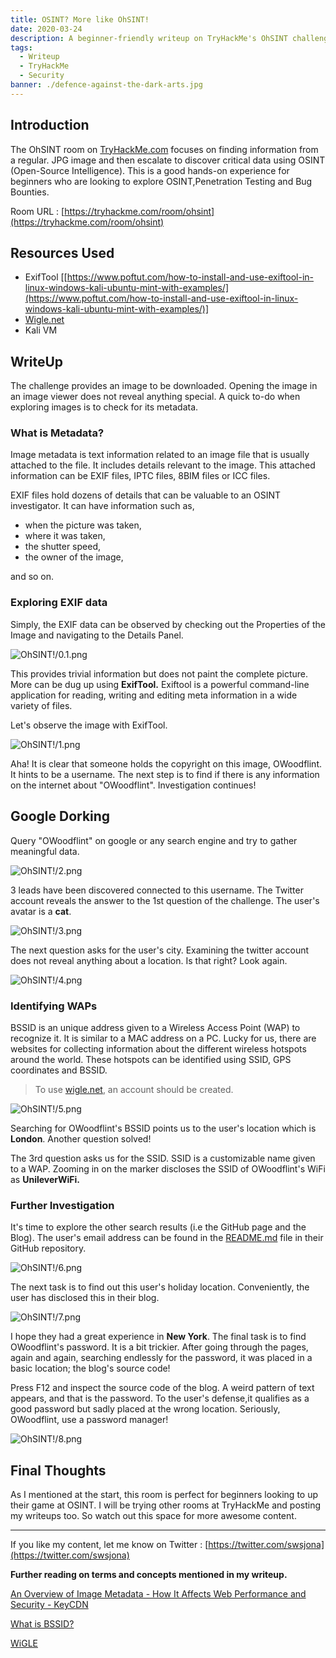 ```yaml
---
title: OSINT? More like OhSINT! 
date: 2020-03-24
description: A beginner-friendly writeup on TryHackMe's OhSINT challenge. 
tags:
  - Writeup
  - TryHackMe
  - Security
banner: ./defence-against-the-dark-arts.jpg
---
```


## Introduction

The OhSINT room on [TryHackMe.com](http://tryhackme.com) focuses on finding information from a regular. JPG image and then escalate to discover critical data using OSINT (Open-Source Intelligence). This is a good hands-on experience for beginners who are looking to explore OSINT,Penetration Testing and Bug Bounties. 

Room URL : [https://tryhackme.com/room/ohsint](https://tryhackme.com/room/ohsint)

## Resources Used

- ExifTool [[https://www.poftut.com/how-to-install-and-use-exiftool-in-linux-windows-kali-ubuntu-mint-with-examples/](https://www.poftut.com/how-to-install-and-use-exiftool-in-linux-windows-kali-ubuntu-mint-with-examples/)]
- [Wigle.net](http://wigle.net/)
- Kali VM

## WriteUp

The challenge provides an image to be downloaded. Opening the image in an image viewer does not reveal anything special. A quick to-do when exploring images is to check for its metadata. 

### What is Metadata?

Image metadata is text information related to an image file that is usually attached to the file. It includes details relevant to the image. This attached information can be EXIF files, IPTC files, 8BIM files or ICC files. 

EXIF files hold dozens of details that can be valuable to an OSINT investigator. It can have information such as,

- when the picture was taken,
- where it was taken,
- the shutter speed,
- the owner of the image,

and so on. 

### Exploring EXIF data

Simply, the EXIF data can be observed by checking out the Properties of the Image and navigating to the Details Panel.

![OhSINT!/0.1.png](./0.1.png)

This provides trivial information but does not paint the complete picture. More can be dug up using **ExifTool.** Exiftool is a powerful command-line application for reading, writing and editing meta information in a wide variety of files.

Let's observe the image with ExifTool. 

![OhSINT!/1.png](./1.png)

Aha! It is clear that someone holds the copyright on this image, OWoodflint. It hints to be a username. The next step is to find if there is any information on the internet about "OWoodflint". Investigation continues! 

## Google Dorking

Query "OWoodflint" on google or any search engine and try to gather meaningful data. 

![OhSINT!/2.png](./2.png)

3 leads have been discovered connected to this username. The Twitter account reveals the answer to the 1st question of the challenge. The user's avatar is a **cat**.

![OhSINT!/3.png](./3.png)

The next question asks for the user's city. Examining the twitter account does not reveal anything about a location. Is that right? Look again. 

![OhSINT!/4.png](./4.png)

### Identifying WAPs

BSSID is an unique address given to a Wireless Access Point (WAP) to recognize it. It is similar to a MAC address on a PC. Lucky for us, there are websites for collecting information about the different wireless hotspots around the world. These hotspots can be identified using SSID, GPS coordinates and BSSID. 

> To use [wigle.net](http://wigle.net), an account should be created.

![OhSINT!/5.png](./5.png)

Searching for OWoodflint's BSSID points us to the user's location which is **London**. Another question solved!

The 3rd question asks us for the SSID. SSID is a customizable name given to a WAP. Zooming in on the marker discloses the SSID of OWoodflint's WiFi as **UnileverWiFi.** 

### Further Investigation

It's time to explore the other search results (i.e the GitHub page and the Blog). The user's email address can be found in the [README.md](http://readme.md) file in their GitHub repository.

![OhSINT!/6.png](./6.png)

The next task is to find out this user's holiday location. Conveniently, the user has disclosed this in their blog. 

![OhSINT!/7.png](./7.png)

I hope they had a great experience in **New York**. The final task is to find OWoodflint's password. It is a bit trickier. After going through the pages, again and again, searching endlessly for the password, it was placed in a basic location; the blog's source code! 

Press F12 and inspect the source code of the blog. A weird pattern of text appears, and that is the password. To the user's defense,it qualifies as a good password but sadly placed at the wrong location. Seriously, OWoodflint, use a password manager!

 

![OhSINT!/8.png](./8.png)

## Final Thoughts

As I mentioned at the start, this room is perfect for beginners looking to up their game at OSINT. I will be trying other rooms at TryHackMe and posting my writeups too. So watch out this space for more awesome content. 

---

If you like my content, let me know on Twitter : [https://twitter.com/swsjona](https://twitter.com/swsjona)

**Further reading on terms and concepts mentioned in my writeup.** 

[An Overview of Image Metadata - How It Affects Web Performance and Security - KeyCDN](https://www.keycdn.com/blog/image-metadata)

[What is BSSID?](https://www.speedcheck.org/wiki/bssid/#service-set-identifier-(ssid))

[WiGLE](https://en.wikipedia.org/wiki/WiGLE)